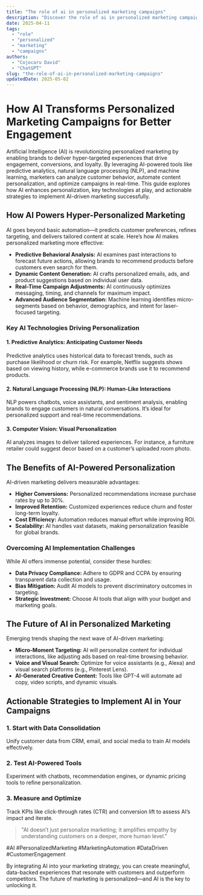 ```yaml
---
title: "The role of ai in personalized marketing campaigns"
description: "Discover the role of ai in personalized marketing campaigns with this in-depth guide, providing actionable insights and practical tips to boost your knowledge and results."
date: 2025-04-11
tags:
  - "role"
  - "personalized"
  - "marketing"
  - "campaigns"
authors:
  - "Cojocaru David"
  - "ChatGPT"
slug: "the-role-of-ai-in-personalized-marketing-campaigns"
updatedDate: 2025-05-02
---
```


# How AI Transforms Personalized Marketing Campaigns for Better Engagement  

Artificial Intelligence (AI) is revolutionizing personalized marketing by enabling brands to deliver hyper-targeted experiences that drive engagement, conversions, and loyalty. By leveraging AI-powered tools like predictive analytics, natural language processing (NLP), and machine learning, marketers can analyze customer behavior, automate content personalization, and optimize campaigns in real-time. This guide explores how AI enhances personalization, key technologies at play, and actionable strategies to implement AI-driven marketing successfully.  

## How AI Powers Hyper-Personalized Marketing  

AI goes beyond basic automation—it predicts customer preferences, refines targeting, and delivers tailored content at scale. Here’s how AI makes personalized marketing more effective:  

- **Predictive Behavioral Analysis:** AI examines past interactions to forecast future actions, allowing brands to recommend products before customers even search for them.  
- **Dynamic Content Generation:** AI crafts personalized emails, ads, and product suggestions based on individual user data.  
- **Real-Time Campaign Adjustments:** AI continuously optimizes messaging, timing, and channels for maximum impact.  
- **Advanced Audience Segmentation:** Machine learning identifies micro-segments based on behavior, demographics, and intent for laser-focused targeting.  

### Key AI Technologies Driving Personalization  

#### 1. Predictive Analytics: Anticipating Customer Needs  
Predictive analytics uses historical data to forecast trends, such as purchase likelihood or churn risk. For example, Netflix suggests shows based on viewing history, while e-commerce brands use it to recommend products.  

#### 2. Natural Language Processing (NLP): Human-Like Interactions  
NLP powers chatbots, voice assistants, and sentiment analysis, enabling brands to engage customers in natural conversations. It’s ideal for personalized support and real-time recommendations.  

#### 3. Computer Vision: Visual Personalization  
AI analyzes images to deliver tailored experiences. For instance, a furniture retailer could suggest decor based on a customer’s uploaded room photo.  

## The Benefits of AI-Powered Personalization  

AI-driven marketing delivers measurable advantages:  

- **Higher Conversions:** Personalized recommendations increase purchase rates by up to 30%.  
- **Improved Retention:** Customized experiences reduce churn and foster long-term loyalty.  
- **Cost Efficiency:** Automation reduces manual effort while improving ROI.  
- **Scalability:** AI handles vast datasets, making personalization feasible for global brands.  

### Overcoming AI Implementation Challenges  

While AI offers immense potential, consider these hurdles:  

- **Data Privacy Compliance:** Adhere to GDPR and CCPA by ensuring transparent data collection and usage.  
- **Bias Mitigation:** Audit AI models to prevent discriminatory outcomes in targeting.  
- **Strategic Investment:** Choose AI tools that align with your budget and marketing goals.  

## The Future of AI in Personalized Marketing  

Emerging trends shaping the next wave of AI-driven marketing:  

- **Micro-Moment Targeting:** AI will personalize content for individual interactions, like adjusting ads based on real-time browsing behavior.  
- **Voice and Visual Search:** Optimize for voice assistants (e.g., Alexa) and visual search platforms (e.g., Pinterest Lens).  
- **AI-Generated Creative Content:** Tools like GPT-4 will automate ad copy, video scripts, and dynamic visuals.  

## Actionable Strategies to Implement AI in Your Campaigns  

### 1. Start with Data Consolidation  
Unify customer data from CRM, email, and social media to train AI models effectively.  

### 2. Test AI-Powered Tools  
Experiment with chatbots, recommendation engines, or dynamic pricing tools to refine personalization.  

### 3. Measure and Optimize  
Track KPIs like click-through rates (CTR) and conversion lift to assess AI’s impact and iterate.  

> "AI doesn’t just personalize marketing; it amplifies empathy by understanding customers on a deeper, more human level."  

#AI #PersonalizedMarketing #MarketingAutomation #DataDriven #CustomerEngagement  

By integrating AI into your marketing strategy, you can create meaningful, data-backed experiences that resonate with customers and outperform competitors. The future of marketing is personalized—and AI is the key to unlocking it.